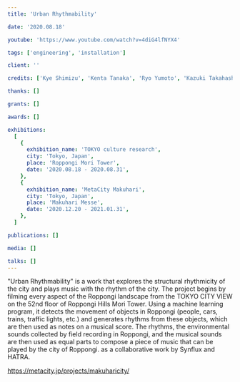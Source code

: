 ```yaml
---
title: 'Urban Rhythmability'

date: '2020.08.18'

youtube: 'https://www.youtube.com/watch?v=4diG4lfNYX4'

tags: ['engineering', 'installation']

client: ''

credits: ['Kye Shimizu', 'Kenta Tanaka', 'Ryo Yumoto', 'Kazuki Takahashi']

thanks: []

grants: []

awards: []

exhibitions:
  [
    {
      exhibition_name: 'TOKYO culture research',
      city: 'Tokyo, Japan',
      place: 'Roppongi Mori Tower',
      date: '2020.08.18 - 2020.08.31',
    },
    {
      exhibition_name: 'MetaCity Makuhari',
      city: 'Tokyo, Japan',
      place: 'Makuhari Messe',
      date: '2020.12.20 - 2021.01.31',
    },
  ]

publications: []

media: []

talks: []
---
```



<TextSection>
  <p>
    "Urban Rhythmability" is a work that explores the structural rhythmicity of the city and plays
    music with the rhythm of the city. The project begins by filming every aspect of the Roppongi
    landscape from the TOKYO CITY VIEW on the 52nd floor of Roppongi Hills Mori Tower. Using a
    machine learning program, it detects the movement of objects in Roppongi (people, cars, trains,
    traffic lights, etc.) and generates rhythms from these objects, which are then used as notes on
    a musical score. The rhythms, the environmental sounds collected by field recording in Roppongi,
    and the musical sounds are then used as equal parts to compose a piece of music that can be
    played by the city of Roppongi. as a collaborative work by Synflux and HATRA.
  </p>
</TextSection>

https://metacity.jp/projects/makuharicity/
